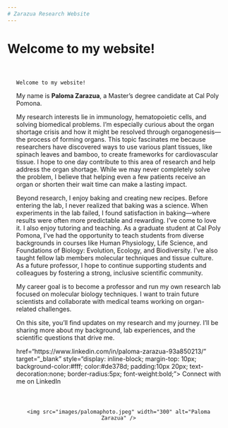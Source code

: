 ```yaml
---
# Zarazua Research Website
---
```


# Welcome to my website!
<div style="display: flex; flex-wrap: wrap; align-items: center; gap: 40px; max-width: 1000px; margin: auto; padding: 20px;">

  <div style="flex: 1; min-width: 300px;">
    Welcome to my website!
    
  My name is **Paloma Zarazua**, a Master’s degree candidate at Cal Poly Pomona.

  My research interests lie in immunology, hematopoietic cells, and solving biomedical problems. I’m especially curious about the organ shortage crisis and how it might be resolved through organogenesis—the process of forming organs. This topic fascinates me because researchers have discovered ways to use various plant tissues, like spinach leaves and bamboo, to create frameworks for cardiovascular tissue. I hope to one day contribute to this area of research and help address the organ shortage. While we may never completely solve the problem, I believe that helping even a few patients receive an organ or shorten their wait time can make a lasting impact.

Beyond research, I enjoy baking and creating new recipes. Before entering the lab, I never realized that baking was a science. When experiments in the lab failed, I found satisfaction in baking—where results were often more predictable and rewarding. I’ve come to love it. I also enjoy tutoring and teaching. As a graduate student at Cal Poly Pomona, I’ve had the opportunity to teach students from diverse backgrounds in courses like Human Physiology, Life Science, and Foundations of Biology: Evolution, Ecology, and Biodiversity. I’ve also taught fellow lab members molecular techniques and tissue culture. As a future professor, I hope to continue supporting students and colleagues by fostering a strong, inclusive scientific community.

My career goal is to become a professor and run my own research lab focused on molecular biology techniques. I want to train future scientists and collaborate with medical teams working on organ-related challenges.

On this site, you’ll find updates on my research and my journey. I’ll be sharing more about my background, lab experiences, and the scientific questions that drive me.
</p>

   href="https://www.linkedin.com/in/paloma-zarazua-93a850213/" target="_blank" style="display: inline-block; margin-top: 10px; background-color:#fff; color:#de378d; padding:10px 20px; text-decoration:none; border-radius:5px; font-weight:bold;">
      Connect with me on LinkedIn
    </a>
    </div>

  <div style="flex: 1; text-align: center; min-width: 250px;">
    <img src="images/palomaphoto.jpeg" width="300" alt="Paloma Zarazua" />
  </div>

</div> 